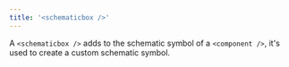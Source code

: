 ```yaml
---
title: '<schematicbox />'
---
```


A `<schematicbox />` adds to the schematic symbol of a `<component />`, it's
used to create a custom schematic symbol.